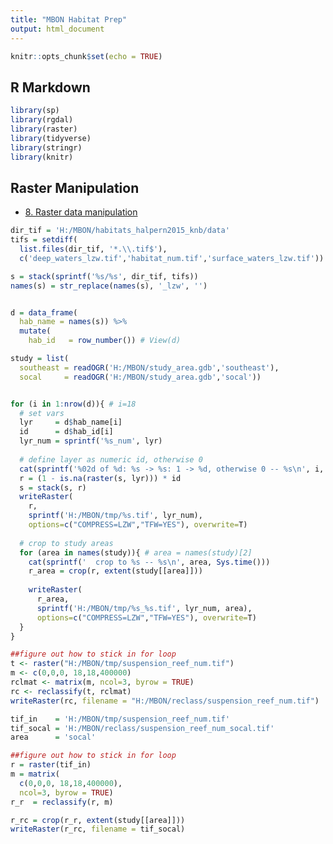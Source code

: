 ```yaml
---
title: "MBON Habitat Prep"
output: html_document
---
```


```r
knitr::opts_chunk$set(echo = TRUE)
```

## R Markdown

```r
library(sp)
library(rgdal)
library(raster)
library(tidyverse)
library(stringr)
library(knitr)
```


## Raster Manipulation

- [8. Raster data manipulation](http://rspatial.org/spatial/rst/8-rastermanip.html)

```r
dir_tif = 'H:/MBON/habitats_halpern2015_knb/data'
tifs = setdiff(
  list.files(dir_tif, '*.\\.tif$'),
  c('deep_waters_lzw.tif','habitat_num.tif','surface_waters_lzw.tif'))

s = stack(sprintf('%s/%s', dir_tif, tifs))
names(s) = str_replace(names(s), '_lzw', '')


d = data_frame(
  hab_name = names(s)) %>%
  mutate(
    hab_id   = row_number()) # View(d)

study = list(
  southeast = readOGR('H:/MBON/study_area.gdb','southeast'),
  socal     = readOGR('H:/MBON/study_area.gdb','socal'))


for (i in 1:nrow(d)){ # i=18
  # set vars
  lyr     = d$hab_name[i]
  id      = d$hab_id[i]
  lyr_num = sprintf('%s_num', lyr)
  
  # define layer as numeric id, otherwise 0
  cat(sprintf('%02d of %d: %s -> %s: 1 -> %d, otherwise 0 -- %s\n', i, nrow(d), lyr, lyr_num, id, Sys.time()))
  r = (1 - is.na(raster(s, lyr))) * id
  s = stack(s, r)
  writeRaster(
    r, 
    sprintf('H:/MBON/tmp/%s.tif', lyr_num), 
    options=c("COMPRESS=LZW","TFW=YES"), overwrite=T)
  
  # crop to study areas
  for (area in names(study)){ # area = names(study)[2]
    cat(sprintf('  crop to %s -- %s\n', area, Sys.time()))
    r_area = crop(r, extent(study[[area]]))
    
    writeRaster(
      r_area, 
      sprintf('H:/MBON/tmp/%s_%s.tif', lyr_num, area), 
      options=c("COMPRESS=LZW","TFW=YES"), overwrite=T)
  }
}

```


```r
##figure out how to stick in for loop
t <- raster("H:/MBON/tmp/suspension_reef_num.tif")
m <- c(0,0,0, 18,18,400000)
rclmat <- matrix(m, ncol=3, byrow = TRUE)
rc <- reclassify(t, rclmat)
writeRaster(rc, filename = "H:/MBON/reclass/suspension_reef_num.tif")
```


```r
tif_in    = 'H:/MBON/tmp/suspension_reef_num.tif'
tif_socal = 'H:/MBON/reclass/suspension_reef_num_socal.tif'
area      = 'socal'

##figure out how to stick in for loop
r = raster(tif_in)
m = matrix(
  c(0,0,0, 18,18,400000),
  ncol=3, byrow = TRUE)
r_r  = reclassify(r, m)

r_rc = crop(r_r, extent(study[[area]]))
writeRaster(r_rc, filename = tif_socal)

```

